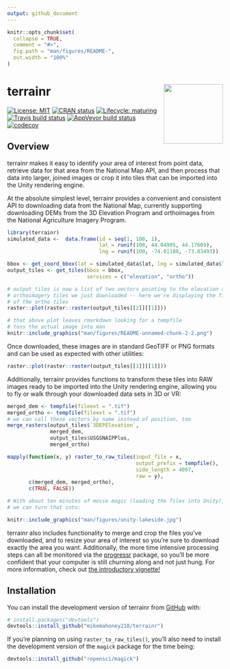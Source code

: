 ```yaml
---
output: github_document
---
```


<!-- README.md is generated from README.Rmd. Please edit that file -->

```r
knitr::opts_chunk$set(
  collapse = TRUE,
  comment = "#>",
  fig.path = "man/figures/README-",
  out.width = "100%"
)
```

# terrainr <a href='https://mikemahoney218.github.io/terrainr'><img src='man/figures/logo.png' align="right" height="138.5" /></a>

<!-- badges: start -->
[![License: MIT](https://img.shields.io/badge/license-MIT-green)](http://choosealicense.com/licenses/mit/)
[![CRAN status](https://www.r-pkg.org/badges/version/terrainr)](https://CRAN.R-project.org/package=terrainr)
[![Lifecycle: maturing](https://img.shields.io/badge/lifecycle-maturing-blue.svg)](https://www.tidyverse.org/lifecycle/#maturing)
[![Travis build status](https://travis-ci.com/mikemahoney218/terrainr.svg?branch=master)](https://travis-ci.com/mikemahoney218/terrainr)
[![AppVeyor build status](https://ci.appveyor.com/api/projects/status/github/mikemahoney218/terrainr?branch=master&svg=true)](https://ci.appveyor.com/project/mikemahoney218/terrainr)
[![codecov](https://codecov.io/gh/mikemahoney218/terrainr/branch/master/graph/badge.svg)](https://codecov.io/gh/mikemahoney218/terrainr)
<!-- badges: end -->

## Overview

terrainr makes it easy to identify your area of interest from point data, 
retrieve data for that area from the National Map API, and then process that 
data into larger, joined images or crop it into tiles that can be imported into 
the Unity rendering engine.

At the absolute simplest level, terrainr provides a convenient and consistent 
API to downloading data from the National Map, currently supporting downloading 
DEMs from the 3D Elevation Program and orthoimages from the National Agriculture
Imagery Program.

```r
library(terrainr)
simulated_data <-  data.frame(id = seq(1, 100, 1),
                              lat = runif(100, 44.04905, 44.17609), 
                              lng = runif(100, -74.01188, -73.83493))

bbox <- get_coord_bbox(lat = simulated_data$lat, lng = simulated_data$lng) 
output_tiles <- get_tiles(bbox = bbox,
                          services = c("elevation", "ortho"))
```
```r
# output_tiles is now a list of two vectors pointing to the elevation and 
# orthoimagery tiles we just downloaded -- here we're displaying the first
# of the ortho tiles
raster::plot(raster::raster(output_tiles[[2]][[1]]))
```

```r
# that above plot leaves rmarkdown looking for a tempfile
# toss the actual image into man
knitr::include_graphics("man/figures/README-unnamed-chunk-2-2.png")
```

Once downloaded, these images are in standard GeoTIFF or PNG formats and can be
used as expected with other utilities:

```r
raster::plot(raster::raster(output_tiles[[1]][[1]]))
```

Additionally, terrainr provides functions to transform these tiles into RAW 
images ready to be imported into the Unity rendering engine, allowing you to 
fly or walk through your downloaded data sets in 3D or VR:

```r
merged_dem <- tempfile(fileext = ".tif")
merged_ortho <- tempfile(fileext = ".tif")
# we can call these vectors by name instead of position, too
merge_rasters(output_tiles$`3DEPElevation`, 
              merged_dem, 
              output_tiles$USGSNAIPPlus, 
              merged_ortho)

mapply(function(x, y) raster_to_raw_tiles(input_file = x, 
                                          output_prefix = tempfile(), 
                                          side_length = 4097, 
                                          raw = y),
       c(merged_dem, merged_ortho),
       c(TRUE, FALSE))

# With about ten minutes of movie magic (loading the files into Unity), 
# we can turn that into:
```

```r
knitr::include_graphics("man/figures/unity-lakeside.jpg")
```

terrainr also includes functionality to merge and crop the files you've 
downloaded, and to resize your area of interest so you're sure to download 
exactly the area you want. Additionally, the more time intensive processing 
steps can all be monitored via the [progressr](https://github.com/HenrikBengtsson/progressr)
package, so you'll be more confident that your computer is still churning along
and not just hung. For more information, check out 
[the introductory vignette!](https://mikemahoney218.github.io/terrainr/articles/overview.html)

## Installation

You can install the development version of terrainr from [GitHub](https://github.com/mikemahoney218/terrainr) 
with:

``` r
# install.packages("devtools")
devtools::install_github("mikemahoney218/terrainr")
```

If you're planning on using `raster_to_raw_tiles()`, you'll also need to install
the development version of the `magick` package for the time being:

``` r
devtools::install_github("ropensci/magick")
```
